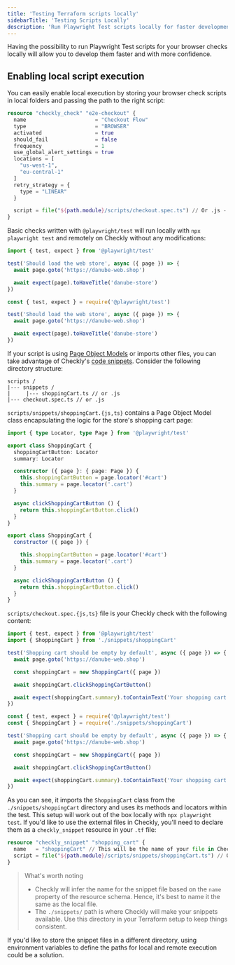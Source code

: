 ```yaml
---
title: 'Testing Terraform scripts locally'
sidebarTitle: 'Testing Scripts Locally'
description: 'Run Playwright Test scripts locally for faster development and debugging of browser checks'
---
```


Having the possibility to run Playwright Test scripts for your browser checks locally will allow you to develop them faster and with more confidence.

## Enabling local script execution

You can easily enable local execution by storing your browser check scripts in local folders and passing the path to the right script:

```terraform
resource "checkly_check" "e2e-checkout" {
  name                      = "Checkout Flow"
  type                      = "BROWSER"
  activated                 = true
  should_fail               = false
  frequency                 = 1
  use_global_alert_settings = true
  locations = [
    "us-west-1",
    "eu-central-1"
  ]
  retry_strategy = {
    type = "LINEAR"
  }

  script = file("${path.module}/scripts/checkout.spec.ts") // Or .js - our script is contained in this file
}
```

Basic checks written with `@playwright/test` will run locally with `npx playwright test` and remotely on Checkly without any modifications: 

<CodeGroup dropdown>

```ts basic.spec.ts
import { test, expect } from '@playwright/test'

test('Should load the web store', async ({ page }) => {
  await page.goto('https://danube-web.shop')

  await expect(page).toHaveTitle('danube-store')
})
```

```js basic.spec.js
const { test, expect } = require('@playwright/test')

test('Should load the web store', async ({ page }) => {
  await page.goto('https://danube-web.shop')

  await expect(page).toHaveTitle('danube-store')
})
```

</CodeGroup>

If your script is using [Page Object Models](https://playwright.dev/docs/pom) or imports other files, you can take advantage of Checkly's [code snippets](/docs/terraform-provider/snippets-variables/). Consider the following directory structure:


 ```
scripts /
|--- snippets /
|     |--- shoppingCart.ts // or .js
|--- checkout.spec.ts // or .js
```

`scripts/snippets/shoppingCart.{js,ts}` contains a Page Object Model class encapsulating the logic for the store's shopping cart page:

<CodeGroup dropdown>

```ts shopping.spec.ts
import { type Locator, type Page } from '@playwright/test'

export class ShoppingCart {
  shoppingCartButton: Locator
  summary: Locator

  constructor ({ page }: { page: Page }) {
    this.shoppingCartButton = page.locator('#cart')
    this.summary = page.locator('.cart')
  }

  async clickShoppingCartButton () {
    return this.shoppingCartButton.click()
  }
}
```

```js shopping.spec.js
export class ShoppingCart {
  constructor ({ page }) {

    this.shoppingCartButton = page.locator('#cart')
    this.summary = page.locator('.cart')
  }

  async clickShoppingCartButton () {
    return this.shoppingCartButton.click()
  }
}
```

</CodeGroup>

`scripts/checkout.spec.{js,ts}` file is your Checkly check with the following content:

<CodeGroup dropdown>

```ts checkout.spec.ts
import { test, expect } from '@playwright/test'
import { ShoppingCart } from './snippets/shoppingCart'

test('Shopping cart should be empty by default', async ({ page }) => {
  await page.goto('https://danube-web.shop')

  const shoppingCart = new ShoppingCart({ page })

  await shoppingCart.clickShoppingCartButton()

  await expect(shoppingCart.summary).toContainText('Your shopping cart is empty')
})
```

```js checkout.spec.js
const { test, expect } = require('@playwright/test')
const { ShoppingCart } = require('./snippets/shoppingCart')

test('Shopping cart should be empty by default', async ({ page }) => {
  await page.goto('https://danube-web.shop')

  const shoppingCart = new ShoppingCart({ page })

  await shoppingCart.clickShoppingCartButton()

  await expect(shoppingCart.summary).toContainText('Your shopping cart is empty')
})
```

</CodeGroup>

As you can see, it imports the `ShoppingCart` class from the `./snippets/shoppingCart` directory and uses its methods and locators within the test. This setup will work out of the box locally with `npx playwright test`. If you'd like to use the external files in Checkly, you'll need to declare them as a `checkly_snippet` resource in your `.tf` file:

```terraform
resource "checkly_snippet" "shopping_cart" {
  name   = "shoppingCart" // This will be the name of your file in Checkly!
  script = file("${path.module}/scripts/snippets/shoppingCart.ts") // Or .js - Your script is contained in this file
}
```

> What's worth noting
> - Checkly will infer the name for the snippet file based on the `name` property of the resource schema. Hence, it's best to name it the same as the local file.
> - The `./snippets/` path is where Checkly will make your snippets available. Use this directory in your Terraform setup to keep things consistent.

If you'd like to store the snippet files in a different directory, using environment variables to define the paths for local and remote execution could be a solution. 
